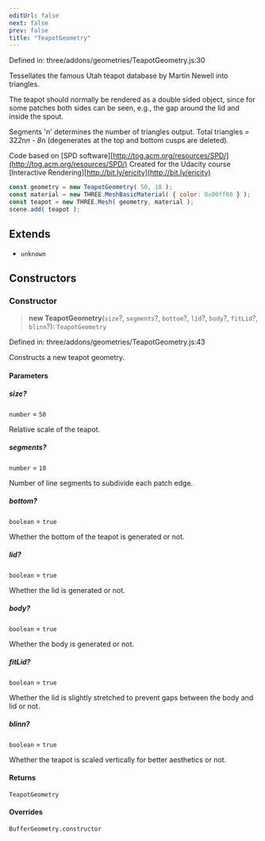 ```yaml
---
editUrl: false
next: false
prev: false
title: "TeapotGeometry"
---
```


Defined in: three/addons/geometries/TeapotGeometry.js:30

Tessellates the famous Utah teapot database by Martin Newell into triangles.

The teapot should normally be rendered as a double sided object, since for some
patches both sides can be seen, e.g., the gap around the lid and inside the spout.

Segments 'n' determines the number of triangles output. Total triangles = 32*2*n*n - 8*n
(degenerates at the top and bottom cusps are deleted).

Code based on [SPD software][http://tog.acm.org/resources/SPD/](http://tog.acm.org/resources/SPD/)
Created for the Udacity course [Interactive Rendering][http://bit.ly/ericity](http://bit.ly/ericity)

```js
const geometry = new TeapotGeometry( 50, 18 );
const material = new THREE.MeshBasicMaterial( { color: 0x00ff00 } );
const teapot = new THREE.Mesh( geometry, material );
scene.add( teapot );
```

## Extends

- `unknown`

## Constructors

### Constructor

> **new TeapotGeometry**(`size`?, `segments`?, `bottom`?, `lid`?, `body`?, `fitLid`?, `blinn`?): `TeapotGeometry`

Defined in: three/addons/geometries/TeapotGeometry.js:43

Constructs a new teapot geometry.

#### Parameters

##### size?

`number` = `50`

Relative scale of the teapot.

##### segments?

`number` = `10`

Number of line segments to subdivide each patch edge.

##### bottom?

`boolean` = `true`

Whether the bottom of the teapot is generated or not.

##### lid?

`boolean` = `true`

Whether the lid is generated or not.

##### body?

`boolean` = `true`

Whether the body is generated or not.

##### fitLid?

`boolean` = `true`

Whether the lid is slightly stretched to prevent gaps between the body and lid or not.

##### blinn?

`boolean` = `true`

Whether the teapot is scaled vertically for better aesthetics or not.

#### Returns

`TeapotGeometry`

#### Overrides

`BufferGeometry.constructor`
